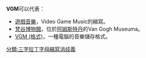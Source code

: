 '''VGM'''可以代表：
*[[遊戲音樂|遊戲音樂]]，Video Game Music的縮寫。
*[[梵谷博物館|梵谷博物館]]，位於[[阿姆斯特丹|阿姆斯特丹]]的Van Gogh Museuma。
*[[VGM_(格式)|VGM (格式)]]，一種電腦的音樂儲存格式。

{{消歧義}}

[[分類:三字拉丁字母縮寫消歧義|分類:三字拉丁字母縮寫消歧義]]